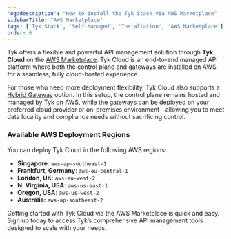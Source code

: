 ```yaml
---
'og:description': "How to install the Tyk Stack via AWS Marketplace"
sidebarTitle: "AWS Marketplace"
tags: ['Tyk Stack', 'Self-Managed', 'Installation', 'AWS Marketplace']
order: 6
---
```


Tyk offers a flexible and powerful API management solution through **Tyk Cloud** on the [AWS Marketplace](https://aws.amazon.com/marketplace/pp/prodview-pboluroscnqro). Tyk Cloud is an end-to-end managed API platform where both the control plane and gateways are installed on AWS for a seamless, fully cloud-hosted experience.

For those who need more deployment flexibility, Tyk Cloud also supports a [Hybrid Gateway](/tyk-cloud/environments-deployments/hybrid-gateways) option. In this setup, the control plane remains hosted and managed by Tyk on AWS, while the gateways can be deployed on your preferred cloud provider or on-premises environment—allowing you to meet data locality and compliance needs without sacrificing control.

### Available AWS Deployment Regions

You can deploy Tyk Cloud in the following AWS regions:

- **Singapore**: `aws-ap-southeast-1`
- **Frankfurt, Germany**: `aws-eu-central-1`
- **London, UK**: `aws-eu-west-2`
- **N. Virginia, USA**: `aws-us-east-1`
- **Oregon, USA**: `aws-us-west-2`
- **Australia**: `aws-ap-southeast-2`

Getting started with Tyk Cloud via the AWS Marketplace is quick and easy. Sign up today to access Tyk’s comprehensive API management tools designed to scale with your needs.